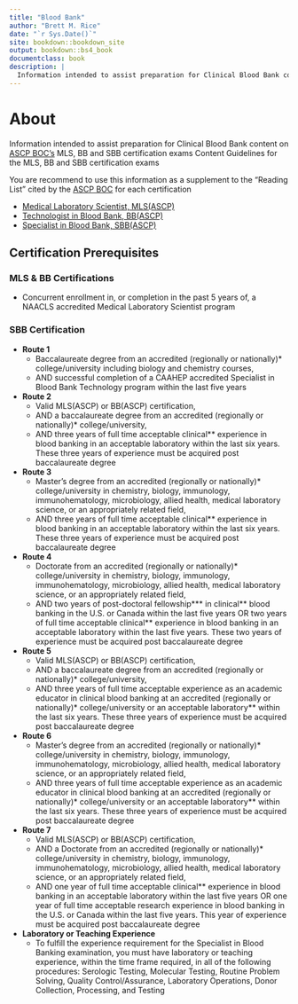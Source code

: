 ```yaml
---
title: "Blood Bank"
author: "Brett M. Rice"
date: "`r Sys.Date()`"
site: bookdown::bookdown_site
output: bookdown::bs4_book
documentclass: book
description: |
  Information intended to assist preparation for Clinical Blood Bank content on ASCP BOC's MLS, BB, and SBB certification exams
---
```


# **About** {-}

Information intended to assist preparation for Clinical Blood Bank content on <a href="https://www.ascp.org/content/board-of-certification/get-credentialed" target="_blank">ASCP BOC's</a> MLS, BB and SBB certification exams Content Guidelines for the MLS, BB and SBB certification exams

You are recommend to use this information as a supplement to the "Reading List" cited  by the <a href="https://www.ascp.org/content/board-of-certification/get-credentialed" target="_blank">ASCP BOC</a> for each certification

* <a href="https://www.ascp.org/content/board-of-certification/get-credentialed#us-certifications" target="_blank">Medical Laboratory Scientist, MLS(ASCP)</a>
* <a href="https://www.ascp.org/content/board-of-certification/get-credentialed#us-certifications" target="_blank">Technologist in Blood Bank, BB(ASCP)</a>
* <a href="https://www.ascp.org/content/board-of-certification/get-credentialed#us-certifications" target="_blank">Specialist in Blood Bank, SBB(ASCP)</a>

## **Certification Prerequisites** {-}

### MLS & BB Certifications {-}

*   Concurrent enrollment in, or completion in the past 5 years of, a NAACLS accredited Medical Laboratory Scientist program

### SBB Certification {-}

*   **Route 1**
    *   Baccalaureate degree from an accredited (regionally or nationally)* college/university including biology and chemistry courses,
    *   AND successful completion of a CAAHEP accredited Specialist in Blood Bank Technology program within the last five years
*   **Route 2**
    *   Valid MLS(ASCP) or BB(ASCP) certification,
    *   AND a baccalaureate degree from an accredited (regionally or nationally)* college/university,
    *   AND three years of full time acceptable clinical** experience in blood banking in an acceptable laboratory within the last six years. These three years of experience must be acquired post baccalaureate degree
*   **Route 3**
    *   Master’s degree from an accredited (regionally or nationally)* college/university in chemistry, biology, immunology, immunohematology, microbiology, allied health, medical laboratory science, or an appropriately related field,
    *   AND three years of full time acceptable clinical** experience in blood banking in an acceptable laboratory within the last six years. These three years of experience must be acquired post baccalaureate degree
*   **Route 4**
    *   Doctorate from an accredited (regionally or nationally)* college/university in chemistry, biology, immunology, immunohematology, microbiology, allied health, medical laboratory science, or an appropriately related field,
    *   AND two years of post-doctoral fellowship*** in clinical** blood banking in the U.S. or Canada within the last five years OR two years of full time acceptable clinical** experience in blood banking in an acceptable laboratory within the last five years. These two years of experience must be acquired post baccalaureate degree
*   **Route 5**
    *   Valid MLS(ASCP) or BB(ASCP) certification,
    *   AND a baccalaureate degree from an accredited (regionally or nationally)* college/university,
    *   AND three years of full time acceptable experience as an academic educator in clinical blood banking at an accredited (regionally or nationally)* college/university or an acceptable laboratory** within the last six years. These three years of experience must be acquired post baccalaureate degree
*   **Route 6**
    *   Master’s degree from an accredited (regionally or nationally)* college/university in chemistry, biology, immunology, immunohematology, microbiology, allied health, medical laboratory science, or an appropriately related field,
    *   AND three years of full time acceptable experience as an academic educator in clinical blood banking at an accredited (regionally or nationally)* college/university or an acceptable laboratory** within the last six years. These three years of experience must be acquired post baccalaureate degree
*   **Route 7**
    *   Valid MLS(ASCP) or BB(ASCP) certification,
    *   AND a Doctorate from an accredited (regionally or nationally)* college/university in chemistry, biology, immunology, immunohematology, microbiology, allied health, medical laboratory science, or an appropriately related field,
    *   AND one year of full time acceptable clinical** experience in blood banking in an acceptable laboratory within the last five years OR one year of full time acceptable research experience in blood banking in the U.S. or Canada within the last five years. This year of experience must be acquired post baccalaureate degree
*   **Laboratory or Teaching Experience**
    *   To fulfill the experience requirement for the Specialist in Blood Banking examination, you must have laboratory or teaching experience, within the time frame required, in all of the following procedures: Serologic Testing, Molecular Testing, Routine Problem Solving, Quality Control/Assurance, Laboratory Operations, Donor Collection, Processing, and Testing
